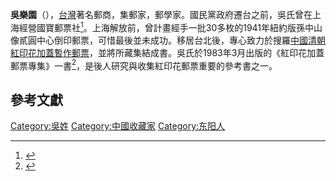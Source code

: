 {{Infobox Writer
|image =
|imagesize = 200px
|birthdate = 1913年
|birthplace = {{QIN}}[[浙江省|浙江省]][[東陽縣|東陽縣]]
|deathdate = {{death date|2007|10|26}}
|deathplace = {{ROC}}[[台北|台北]]
|occupation = [[郵商|郵商]]、[[集郵家|集郵家]]、[[郵學家|郵學家]]
}}

'''吳樂園'''（{{bd|1913年||2007年|10月26日|catIdx=Wu}}），[[台灣|台灣]]著名郵商，集郵家，郵學家。國民黨政府遷台之前，吳氏曾在上海經營國寶郵票社<ref>{{cite book |language=zh-cn |title=《中國集郵與郵政要覽（1840—1949）》 |author=張林俠 |publisher=人民郵電出版社 |year=1991-03 |location=北京 |quote=中國郵票商社名錄 (1909一1949)}}</ref>。上海解放前，曾計畫經手一批30多枚的1941年紐約版孫中山像貳圓中心倒印郵票，可惜最後並未成功。移居台北後，專心致力於搜羅[[中國|中國]][[清朝|清朝]][[紅印花加蓋暫作郵票|紅印花加蓋暫作郵票]]，並將所藏集結成書。吳氏於1983年3月出版的《紅印花加蓋郵票專集》一書<ref>{{cite book |language=zh-tw |title=《紅印花加蓋郵票專集》 |author=吳樂園 |year=1983-03 |location=台北}}</ref>，是後人研究與收集紅印花郵票重要的參考書之一。

== 參考文獻 ==
{{reflist}}

[[Category:吳姓|Category:吳姓]]
[[Category:中國收藏家|Category:中國收藏家]]
[[Category:东阳人|Category:东阳人]]